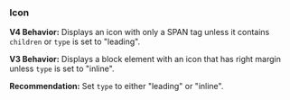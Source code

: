 ### Icon

**V4 Behavior:** Displays an icon with only a SPAN tag unless it contains `children` or `type` is set to "leading".

**V3 Behavior:** Displays a block element with an icon that has right margin unless `type` is set to "inline".

**Recommendation:** Set `type` to either "leading" or "inline".